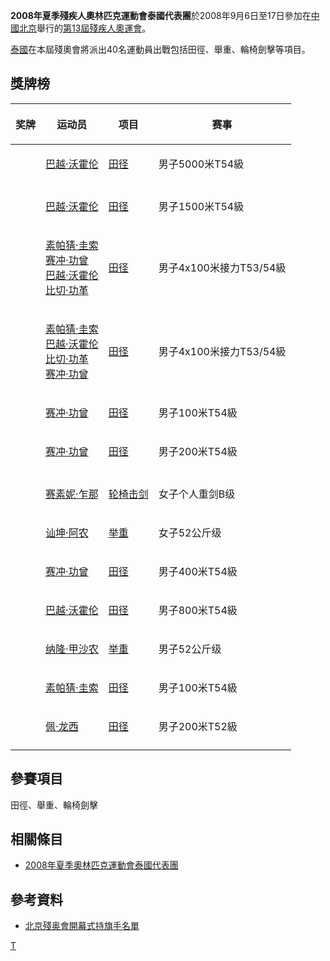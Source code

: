 {{Infobox Country Paralympics
|NPC=THA
|games= 2008年夏季
|competitors=40
|sports= 
|flagbearer= 
|gold=1
|silver=5
|bronze=7
|total=13
|rank=41
|officials=
}}

'''2008年夏季殘疾人奧林匹克運動會泰國代表團'''於2008年9月6日至17日參加在[[中國北京|中國北京]]舉行的[[2008年夏季殘奧會|第13屆殘疾人奧運會]]。

[[泰國|泰國]]在本屆殘奧會將派出40名運動員出戰包括田徑、舉重、輪椅劍擊等項目。

== 獎牌榜 ==
{| class="wikitable sortable" style="font-size:88%"
|-bgcolor=#efefef
! 奖牌
! 运动员
! 项目
! 赛事
|-
| {{gold medal}} || [[巴越·沃霍伦|巴越·沃霍伦]] || [[2008年夏季殘奧會田径比賽|田径]] || 男子5000米T54級
|-

|-
| {{silver medal}} || [[巴越·沃霍伦|巴越·沃霍伦]] || [[2008年夏季殘奧會田径比賽|田径]] || 男子1500米T54級
|-
| {{silver medal}} || [[素帕猜·圭索|素帕猜·圭索]]<br />[[赛冲·功曾|赛冲·功曾]]<br />[[巴越·沃霍伦|巴越·沃霍伦]]<br />[[比切·功革|比切·功革]] || [[2008年夏季殘奧會田径比賽|田径]] || 男子4x100米接力T53/54級
|-
| {{silver medal}} || [[素帕猜·圭索|素帕猜·圭索]]<br />[[巴越·沃霍伦|巴越·沃霍伦]]<br />[[比切·功革|比切·功革]]<br />[[赛冲·功曾|赛冲·功曾]] || [[2008年夏季殘奧會田径比賽|田径]] || 男子4x100米接力T53/54級
|-
| {{silver medal}} || [[赛冲·功曾|赛冲·功曾]] || [[2008年夏季殘奧會田径比賽|田径]] || 男子100米T54級
|-
| {{silver medal}} || [[赛冲·功曾|赛冲·功曾]] || [[2008年夏季殘奧會田径比賽|田径]] || 男子200米T54級
|-

|-
| {{bronze medal}} || [[赛素妮·乍那|赛素妮·乍那]] || [[2008年夏季殘奧會轮椅击剑比賽|轮椅击剑]] || 女子个人重剑B级
|-
| {{bronze medal}} || [[讪坤·阿农|讪坤·阿农]] || [[2008年夏季殘奧會举重比賽|举重]] || 女子52公斤级
|-
| {{bronze medal}} || [[赛冲·功曾|赛冲·功曾]] || [[2008年夏季殘奧會田径比賽|田径]] || 男子400米T54級
|-
| {{bronze medal}} || [[巴越·沃霍伦|巴越·沃霍伦]] || [[2008年夏季殘奧會田径比賽|田径]] || 男子800米T54級
|-
| {{bronze medal}} || [[纳隆·甲沙农|纳隆·甲沙农]] || [[2008年夏季殘奧會举重比賽|举重]] || 男子52公斤级
|-
| {{bronze medal}} || [[素帕猜·圭索|素帕猜·圭索]] || [[2008年夏季殘奧會田径比賽|田径]] || 男子100米T54級
|-
| {{bronze medal}} || [[佩·龙西|佩·龙西]] || [[2008年夏季殘奧會田径比賽|田径]] || 男子200米T52級
|-

|}

== 參賽項目 ==
田徑、舉重、輪椅劍擊

== 相關條目 ==
*[[2008年夏季奧林匹克運動會泰國代表團|2008年夏季奧林匹克運動會泰國代表團]]

== 參考資料 ==
*[https://web.archive.org/web/20080909184931/http://www.paralympic.org/release/Main_Sections_Menu/News/Press_Releases/Flagbearers_List_Opening_Ceremony_Final_5_Sept1.pdf 北京殘奥會開幕式持旗手名單]

{{2008年夏季殘疾人奧林匹克運動會代表團}}

[[Category:2008年夏季殘疾人奧林匹克運動會代表團|T]]